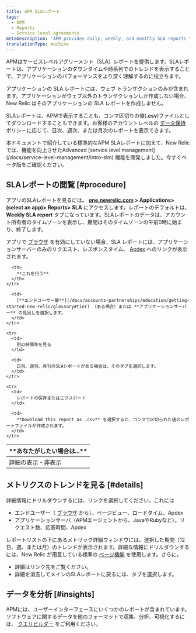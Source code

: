 ```yaml
---
title: APM SLAレポート
tags:
  - APM
  - Reports
  - Service level agreements
metaDescription: 'APM provides daily, weekly, and monthly SLA reports to view or download from the user interface.'
translationType: machine
---
```


APMはサービスレベルアグリーメント（SLA）レポートを提供します。SLAレポートは、アプリケーションのダウンタイムや時系列でのトレンドを表示することで、アプリケーションのパフォーマンスをより深く理解するのに役立ちます。

アプリケーションの SLA レポートには、ウェブ トランザクションのみが含まれます。アプリケーションがウェブ以外のトランザクションしか作成しない場合、New Relic はそのアプリケーションの SLA レポートを作成しません。

SLAレポートは、APMで表示することも、コンマ区切りの値(**.csv**)ファイルとしてダウンロードすることもできます。お客様のアカウントレベルの [データ保持](/docs/subscriptions/data-retention) ポリシーに応じて、日次、週次、または月次のレポートを表示できます。

<Callout variant="important">
  本ドキュメントで紹介している標準的なAPM SLAレポートに加えて、New Relicでは、機能を向上させたAdvanced [service level management](/docs/service-level-management/intro-slm) 機能を開発しました。今すぐベータ版をご確認ください。
</Callout>

## SLAレポートの閲覧 [#procedure]

アプリのSLAレポートを見るには。 **[one.newrelic.com](https://one.newrelic.com) > Applications> (select an app)> Reports> SLA** にアクセスします。レポートのデフォルトは、 **Weekly SLA report** タブになっています。SLAレポートのデータは、アカウント所有者のタイムゾーンを表示し、期間はそのタイムゾーンの午前0時に始まり、終了します。

アプリで [ブラウザ](/docs/new-relic-browser/page-load-timing-process) を有効にしていない場合、SLA レポートには、アプリケーションサーバーのみのリクエスト、レスポンスタイム、 [Apdex](/docs/site/apdex-measuring-user-satisfaction) へのリンクが表示されます。

<table>
  <thead>
    <tr>
      <th width={200}>
        **あなたがしたい場合は...**
      </th>

      <th>
        **これを行う**
      </th>
    </tr>
  </thead>

  <tbody>
    <tr>
      <td>
        詳細の表示・非表示
      </td>

      <td>
        [**エンドユーザー層**](/docs/accounts-partnerships/education/getting-started-new-relic/glossary#tier) （ある場合）または **アプリケーションサーバー** の見出しを選択します。
      </td>
    </tr>

    <tr>
      <td>
        別の時間帯を見る
      </td>

      <td>
        日刊、週刊、月刊のSLAレポートがある場合は、そのタブを選択します。
      </td>
    </tr>

    <tr>
      <td>
        レポートの保存またはエクスポート
      </td>

      <td>
        **Download this report as .csv** を選択すると、コンマで区切られた値のレポートファイルが作成されます。
      </td>
    </tr>
  </tbody>
</table>

## メトリクスのトレンドを見る [#details]

詳細情報にドリルダウンするには、リンクを選択してください。これには

* エンドユーザー（ [ブラウザ](/docs/browser/new-relic-browser/welcome-new-relic-browser/new-relic-browser) から）。ページビュー、ロードタイム、Apdex
* アプリケーションサーバ（APMエージェントから、JavaやRubyなど）。リクエスト数、応答時間、Apdex

レポートリストの下にあるメトリック詳細ウィンドウには、選択した期間（12 日、週、または月）のトレンドが表示されます。詳細な情報にドリルダウンするには、New Relic が用意している標準の [ページ機能](/docs/site/standard-dashboard-features) を使用します。さらに。

* 詳細はリンク先をご覧ください。
* 詳細を消去してメインのSLAレポートに戻るには、タブを選択します。

## データを分析 [#insights]

APMには、ユーザーインターフェースにいくつかのレポートが含まれています。ソフトウェアに関するデータを他のフォーマットで収集、分析、可視化するには、 [クエリビルダー](/docs/query-your-data/explore-query-data/query-builder/introduction-query-builder) をご利用ください。
